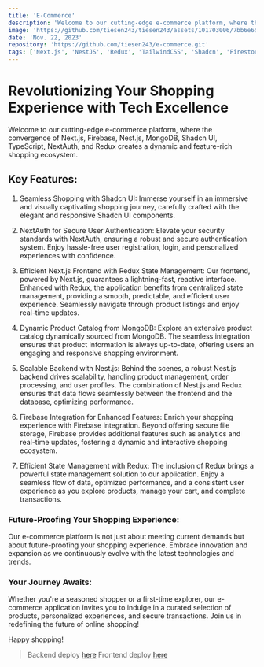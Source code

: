 ```yaml
---
title: 'E-Commerce'
description: 'Welcome to our cutting-edge e-commerce platform, where the convergence of Next.js, Firebase, Nest.js, MongoDB, Shadcn UI, TypeScript, NextAuth, and Redux creates a dynamic and feature-rich shopping ecosystem.'
image: 'https://github.com/tiesen243/tiesen243/assets/101703006/7bb6e65c-f8f9-4ec1-9eed-d0bfcb4d99b5'
date: 'Nov. 22, 2023'
repository: 'https://github.com/tiesen243/e-commerce.git'
tags: ['Next.js', 'NestJS', 'Redux', 'TailwindCSS', 'Shadcn', 'Firestore']
---
```


# Revolutionizing Your Shopping Experience with Tech Excellence

Welcome to our cutting-edge e-commerce platform, where the convergence of Next.js, Firebase, Nest.js, MongoDB, Shadcn UI, TypeScript, NextAuth, and Redux creates a dynamic and feature-rich shopping ecosystem.

## Key Features:

1. Seamless Shopping with Shadcn UI:
Immerse yourself in an immersive and visually captivating shopping journey, carefully crafted with the elegant and responsive Shadcn UI components.

2. NextAuth for Secure User Authentication:
Elevate your security standards with NextAuth, ensuring a robust and secure authentication system. Enjoy hassle-free user registration, login, and personalized experiences with confidence.

3. Efficient Next.js Frontend with Redux State Management:
Our frontend, powered by Next.js, guarantees a lightning-fast, reactive interface. Enhanced with Redux, the application benefits from centralized state management, providing a smooth, predictable, and efficient user experience. Seamlessly navigate through product listings and enjoy real-time updates.

4. Dynamic Product Catalog from MongoDB:
Explore an extensive product catalog dynamically sourced from MongoDB. The seamless integration ensures that product information is always up-to-date, offering users an engaging and responsive shopping environment.

5. Scalable Backend with Nest.js:
Behind the scenes, a robust Nest.js backend drives scalability, handling product management, order processing, and user profiles. The combination of Nest.js and Redux ensures that data flows seamlessly between the frontend and the database, optimizing performance.

6. Firebase Integration for Enhanced Features:
Enrich your shopping experience with Firebase integration. Beyond offering secure file storage, Firebase provides additional features such as analytics and real-time updates, fostering a dynamic and interactive shopping ecosystem.

7. Efficient State Management with Redux:
The inclusion of Redux brings a powerful state management solution to our application. Enjoy a seamless flow of data, optimized performance, and a consistent user experience as you explore products, manage your cart, and complete transactions.

### Future-Proofing Your Shopping Experience:
Our e-commerce platform is not just about meeting current demands but about future-proofing your shopping experience. Embrace innovation and expansion as we continuously evolve with the latest technologies and trends.

### Your Journey Awaits:
Whether you're a seasoned shopper or a first-time explorer, our e-commerce application invites you to indulge in a curated selection of products, personalized experiences, and secure transactions. Join us in redefining the future of online shopping!

Happy shopping!

> Backend deploy [here](https://api.tiesen.id.vn/api-docs/)
> Frontend deploy [here](https://tn-store.tiesen.id.vn/)
